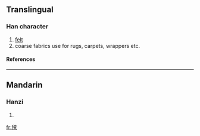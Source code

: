 ==Translingual==
===Han character===
{{Han char|rn=82|rad=毛|as=13|sn=17|four=|canj=竹山卜田一 (HUYWM)}}
# [[felt]]
# coarse fabrics use for rugs, carpets, wrappers etc.
====References====
{{Han ref|kx=0596.311|dkj=16983|dj=0988.020|hdz=32007.100|uh=6C0A|ud=27658}}

----
==Mandarin==
===Hanzi===
{{cmn-hanzi|pin=[[zhān]] ([[zhan1]])|wg=chan<sup>1</sup>}}
# {{defn|Mandarin}}

[[fr:氊]]